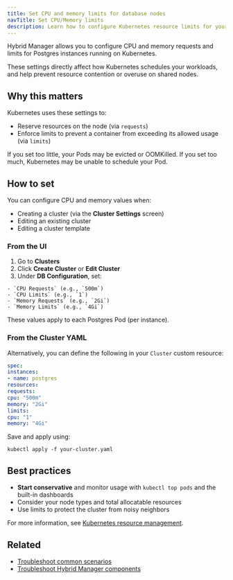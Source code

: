 ```yaml
---
title: Set CPU and memory limits for database nodes
navTitle: Set CPU/Memory limits
description: Learn how to configure Kubernetes resource limits for your Postgres database Pods in Hybrid Manager.
---
```


Hybrid Manager allows you to configure CPU and memory requests and limits for Postgres instances running on Kubernetes.

These settings directly affect how Kubernetes schedules your workloads, and help prevent resource contention or overuse on shared nodes.

## Why this matters

Kubernetes uses these settings to:

- Reserve resources on the node (via `requests`)
- Enforce limits to prevent a container from exceeding its allowed usage (via `limits`)

If you set too little, your Pods may be evicted or OOMKilled. If you set too much, Kubernetes may be unable to schedule your Pod.

## How to set

You can configure CPU and memory values when:

- Creating a cluster (via the **Cluster Settings** screen)
- Editing an existing cluster
- Editing a cluster template

### From the UI

1. Go to **Clusters**
2. Click **Create Cluster** or **Edit Cluster**
3. Under **DB Configuration**, set:
```
- `CPU Requests` (e.g., `500m`)
- `CPU Limits` (e.g., `1`)
- `Memory Requests` (e.g., `2Gi`)
- `Memory Limits` (e.g., `4Gi`)
```
These values apply to each Postgres Pod (per instance).

### From the Cluster YAML

Alternatively, you can define the following in your `Cluster` custom resource:

```yaml
spec:
instances:
- name: postgres
resources:
requests:
cpu: "500m"
memory: "2Gi"
limits:
cpu: "1"
memory: "4Gi"
```

Save and apply using:

```shell
kubectl apply -f your-cluster.yaml
```

## Best practices

- **Start conservative** and monitor usage with `kubectl top pods` and the built-in dashboards
- Consider your node types and total allocatable resources
- Use limits to protect the cluster from noisy neighbors

For more information, see [Kubernetes resource management](https://kubernetes.io/docs/concepts/configuration/manage-resources-containers/).

## Related

- [Troubleshoot common scenarios](./troubleshoot-common-scenarios.mdx)
- [Troubleshoot Hybrid Manager components](./troubleshoot-hybrid-manager-components.mdx)
